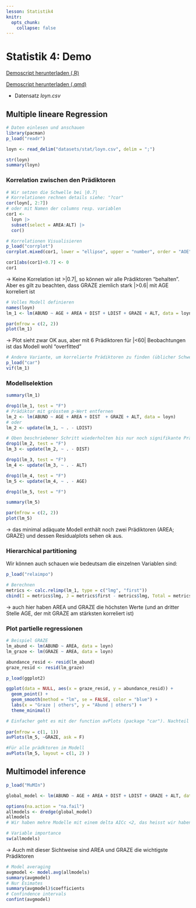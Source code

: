 ```yaml
---
lesson: Statistik4
knitr:
  opts_chunk: 
    collapse: false 
---
```


# Statistik 4: Demo

[Demoscript herunterladen (.R)](../purl/Statistik4_Demo.R){.dld}

[Demoscript herunterladen (.qmd)](../purl/Statistik4_Demo.qmd){.dld}

-   Datensatz *loyn.csv*



## Multiple lineare Regression

```r
# Daten einlesen und anschauen
library(pacman)
p_load("readr")

loyn <- read_delim("datasets/stat/loyn.csv", delim = ";")

str(loyn)
summary(loyn)
```

### Korrelation zwischen den Prädiktoren

```r
# Wir setzen die Schwelle bei |0.7|
# Korrelationen rechnen details siehe: "?cor"
cor(loyn[, 2:7]) 
# oder mit Namen der columns resp. variablen
cor1 <- 
  loyn |>
  subset(select = AREA:ALT) |>
  cor()

# Korrelationen Visualisieren
p_load("corrplot")
corrplot.mixed(cor1, lower = "ellipse", upper = "number", order = "AOE")

cor1[abs(cor1)<0.7] <- 0
cor1
```

-> Keine Korrelation ist \>\|0.7\|, so können wir alle Prädiktoren "behalten". Aber es gilt zu beachten, dass GRAZE ziemlich stark \|\>0.6\| mit AGE korreliert ist

```r
# Volles Modell definieren
names(loyn)
lm_1 <- lm(ABUND ~ AGE + AREA + DIST + LDIST + GRAZE + ALT, data = loyn)

par(mfrow = c(2, 2))
plot(lm_1)
```

-> Plot sieht zwar OK aus, aber mit 6 Prädiktoren für \|\<60\| Beobachtungen ist das Modell wohl "overfitted"

```r
# Andere Variante, um korrelierte Prädiktoren zu finden (üblicher Schwellenwert VIF = 5)
p_load("car")
vif(lm_1)
```

### Modellselektion

```r
summary(lm_1)

drop1(lm_1, test = "F")
# Prädiktor mit grösstem p-Wert entfernen
lm_2 <- lm(ABUND ~ AGE + AREA + DIST  + GRAZE + ALT, data = loyn)
# oder
lm_2 <- update(lm_1, ~ . - LDIST) 

# Oben beschriebener Schritt wiederholten bis nur noch signifikante Prädiktoren im Modell sind
drop1(lm_2, test = "F") 
lm_3 <- update(lm_2, ~ . - DIST)

drop1(lm_3, test = "F") 
lm_4 <- update(lm_3, ~ . - ALT)

drop1(lm_4, test = "F") 
lm_5 <- update(lm_4, ~ . - AGE)

drop1(lm_5, test = "F")

summary(lm_5) 

par(mfrow = c(2, 2))
plot(lm_5)
```

-> das minimal adäquate Modell enthält noch zwei Prädiktoren (AREA; GRAZE) und dessen Residualplots sehen ok aus.

### Hierarchical partitioning 

Wir können auch schauen wie bedeutsam die einzelnen Variablen sind:

```r
p_load("relaimpo")

# Berechnen
metrics <- calc.relimp(lm_1, type = c("lmg", "first"))
cbind(I = metrics$lmg, J = metrics$first - metrics$lmg, Total = metrics$first)
```

-> auch hier haben AREA und GRAZE die höchsten Werte (und an dritter Stelle AGE, der mit GRAZE am stärksten korreliert ist)

### Plot partielle regressionen

```r
# Beispiel GRAZE
lm_abund <- lm(ABUND ~ AREA, data = loyn)
lm_graze <- lm(GRAZE ~ AREA, data = loyn)

abundance_resid <- resid(lm_abund)
graze_resid <- resid(lm_graze)

p_load(ggplot2)

ggplot(data = NULL, aes(x = graze_resid, y = abundance_resid)) +
  geom_point() +
  geom_smooth(method = "lm", se = FALSE, color = "blue") +
  labs(x = "Graze | others", y = "Abund | others") +
  theme_minimal()

# Einfacher geht es mit der function avPlots (package "car"). Nachteil ist, dass mit der funktion anders als mit der Methode oben, keine quadratische prädiktoren dargestellt werden können 
 
par(mfrow = c(1, 1))
avPlots(lm_5, ~GRAZE, ask = F)

#Für alle prädktoren im Modell
avPlots(lm_5, layout = c(1, 2) )
```

## Multimodel inference

```r
p_load("MuMIn")

global_model <- lm(ABUND ~ AGE + AREA + DIST + LDIST + GRAZE + ALT, data = loyn)

options(na.action = "na.fail")
allmodels <- dredge(global_model)
allmodels
# Wir haben mehre Modelle mit einem delta AICc <2, das heisst wir haben nicht ein eindeutig bestes Modell (welches wir mit der funktion "get.models" selektieren könnten)

# Variable importance
sw(allmodels)
```
-> Auch mit dieser Sichtweise sind AREA und GRAZE die wichtigste Prädiktoren

```r
# Model averaging
avgmodel <- model.avg(allmodels)
summary(avgmodel)
# Nur Esimates
summary(avgmodel)$coefficients
# Confindence intervals
confint(avgmodel)
```

